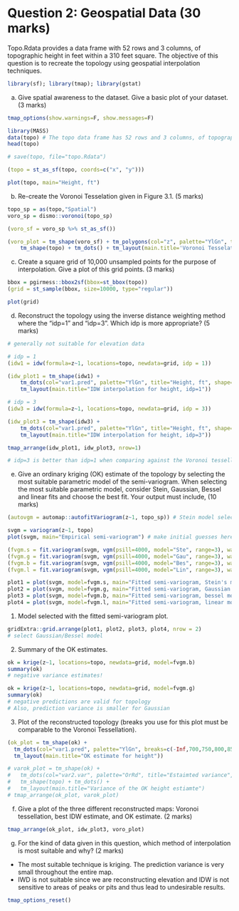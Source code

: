 # Question 2: Geospatial Data (30 marks)

Topo.Rdata provides a data frame with 52 rows and 3 columns, of topographic height in feet within a 310 feet square. The objective of this question is to recreate the topology using geospatial interpolation techniques.

```r
library(sf); library(tmap); library(gstat)
```
 
a. Give spatial awareness to the dataset. Give a basic plot of your dataset. (3 marks)

```r
tmap_options(show.warnings=F, show.messages=F)

library(MASS)
data(topo) # The topo data frame has 52 rows and 3 columns, of topographic heights within a 310 feet square.
head(topo)

# save(topo, file="topo.Rdata")

(topo = st_as_sf(topo, coords=c("x", "y")))

plot(topo, main="Height, ft")
```

b. Re-create the Voronoi Tesselation given in Figure 3.1. (5 marks)

```r
topo_sp = as(topo,"Spatial")
voro_sp = dismo::voronoi(topo_sp)

(voro_sf = voro_sp %>% st_as_sf())

(voro_plot = tm_shape(voro_sf) + tm_polygons(col="z", palette="YlGn", title="Height, ft") + 
    tm_shape(topo) + tm_dots() + tm_layout(main.title='Voronoi Tesselation of Heights'))
```

c. Create a square grid of 10,000 unsampled points for the purpose of interpolation. Give a plot of this grid points. (3 marks)

```r
bbox = pgirmess::bbox2sf(bbox=st_bbox(topo))
(grid = st_sample(bbox, size=10000, type="regular"))

plot(grid)
```

d. Reconstruct the topology using the inverse distance weighting method where the “idp=1” and “idp=3”. Which idp is more appropriate? (5 marks) 

```r
# generally not suitable for elevation data

# idp = 1
(idw1 = idw(formula=z~1, locations=topo, newdata=grid, idp = 1))

(idw_plot1 = tm_shape(idw1) + 
    tm_dots(col="var1.pred", palette="YlGn", title="Height, ft", shape=15) + 
    tm_layout(main.title="IDW interpolation for height, idp=1"))

# idp = 3
(idw3 = idw(formula=z~1, locations=topo, newdata=grid, idp = 3))

(idw_plot3 = tm_shape(idw3) + 
    tm_dots(col="var1.pred", palette="YlGn", title="Height, ft", shape=15) + 
    tm_layout(main.title="IDW interpolation for height, idp=3"))

tmap_arrange(idw_plot1, idw_plot3, nrow=1)

# idp=3 is better than idp=1 when comparing against the Voronoi tessellation
```

e. Give an ordinary kriging (OK) estimate of the topology by selecting the most suitable parametric model of the semi-variogram. When selecting the most suitable parametric model, consider Stein, Gaussian, Bessel and linear fits and choose the best fit. Your output must include, (10 marks)

```r
(autovgm = automap::autofitVariogram(z~1, topo_sp)) # Stein model selected

svgm = variogram(z~1, topo)
plot(svgm, main="Empirical semi-variogram") # make initial guesses here or use autofit estimates

(fvgm.s = fit.variogram(svgm, vgm(psill=4000, model="Ste", range=3), warn.if.neg=T)) # Stein does not work
(fvgm.g = fit.variogram(svgm, vgm(psill=4000, model="Gau", range=3), warn.if.neg=T)) # Gau
(fvgm.b = fit.variogram(svgm, vgm(psill=4000, model="Bes", range=3), warn.if.neg=T)) # Bes
(fvgm.l = fit.variogram(svgm, vgm(psill=4000, model="Lin", range=3), warn.if.neg=T)) # Lin

plot1 = plot(svgm, model=fvgm.s, main="Fitted semi-variogram, Stein's model")
plot2 = plot(svgm, model=fvgm.g, main="Fitted semi-variogram, Gaussian model")
plot3 = plot(svgm, model=fvgm.b, main="Fitted semi-variogram, bessel model")
plot4 = plot(svgm, model=fvgm.l, main="Fitted semi-variogram, linear model")
```

1. Model selected with the fitted semi-variogram plot.

```r
gridExtra::grid.arrange(plot1, plot2, plot3, plot4, nrow = 2)
# select Gaussian/Bessel model
```

2. Summary of the OK estimates.

```r
ok = krige(z~1, locations=topo, newdata=grid, model=fvgm.b)
summary(ok)
# negative variance estimates!

ok = krige(z~1, locations=topo, newdata=grid, model=fvgm.g)
summary(ok)
# negative predictions are valid for topology
# Also, prediction variance is smaller for Gaussian
```

3. Plot of the reconstructed topology (breaks you use for this plot must be comparable to the Voronoi Tessellation).

```r
(ok_plot = tm_shape(ok) + 
  tm_dots(col="var1.pred", palette="YlGn", breaks=c(-Inf,700,750,800,850,900,950,Inf), title="Height, ft", shape=15) + 
  tm_layout(main.title="OK estimate for height"))

# varok_plot = tm_shape(ok) + 
#   tm_dots(col="var2.var", palette="OrRd", title="Estaimted variance", shape=15) + 
#   tm_shape(topo) + tm_dots() + 
#   tm_layout(main.title="Variance of the OK height estiamte")
# tmap_arrange(ok_plot, varok_plot)
```

f. Give a plot of the three different reconstructed maps: Voronoi tessellation, best IDW estimate, and OK estimate. (2 marks)

```r
tmap_arrange(ok_plot, idw_plot3, voro_plot)
```

g. For the kind of data given in this question, which method of interpolation is most suitable and why? (2 marks)

- The most suitable technique is kriging. The prediction variance is very small throughout the entire map.
- IWD is not suitable since we are reconstructing elevation and IDW is not sensitive to areas of peaks or pits and thus lead to undesirable results.

```r
tmap_options_reset()
```